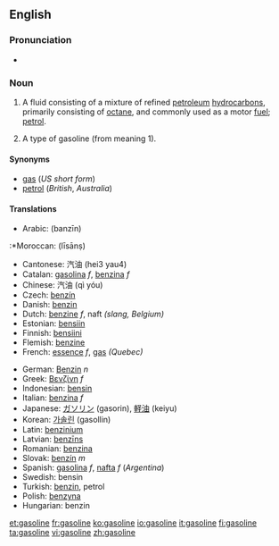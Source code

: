 ==English==

===Pronunciation===
*{{audio|en-us-gasoline.ogg|Audio (US)}}

===Noun===
{{wikipedia}}
{{en-noun|s|-}}

# {{uncountable}} {{US}} A fluid consisting of a mixture of refined [[petroleum]] [[hydrocarbon]]s, primarily consisting of [[octane]], and commonly used as a motor [[fuel]]; [[petrol]].
# {{countable}} A type of gasoline (from meaning 1).

====Synonyms====
*[[gas]] (''US short form'')
*[[petrol]] (''British'', ''Australia'')

====Translations====
{{top}}
*Arabic: {{ARchar|[[بنزين]]}} (banzīn)
:*Moroccan: {{ARchar|[[ليسانص]]}} (līsānṣ)
*Cantonese: 汽油 (hei3 yau4)
*Catalan: [[gasolina]] ''f'', [[benzina]] ''f''
*Chinese: 汽油 (qì yóu)
*Czech: [[benzín]] {{m}}
*Danish: [[benzin]]
*Dutch: [[benzine]] ''f'', naft ''(slang, Belgium)''
*Estonian: [[bensiin]]
*Finnish: [[bensiini]]
*Flemish: [[benzine]]
*French: [[essence]] ''f'', [[gas]] ''(Quebec)''
{{mid}}
*German: [[Benzin]] ''n''
*Greek: [[Βενζίνη]] ''f''
*Indonesian: [[bensin]]
*Italian: [[benzina]] ''f''
*Japanese: [[ガソリン]] (gasorin), [[軽油]] (keiyu)
*Korean: [[가솔린]] (gasollin)
*Latin: [[benzinium]]
*Latvian: [[benzīns]] {{m}}
*Romanian: [[benzina]]
*Slovak: [[benzín]] ''m''
*Spanish: [[gasolina]] ''f'', [[nafta]] ''f'' (''Argentina'')
*Swedish: bensin
*Turkish: [[benzin]], petrol
*Polish: [[benzyna]]
*Hungarian: benzin
{{bottom}}


[[et:gasoline]]
[[fr:gasoline]]
[[ko:gasoline]]
[[io:gasoline]]
[[it:gasoline]]
[[fi:gasoline]]
[[ta:gasoline]]
[[vi:gasoline]]
[[zh:gasoline]]